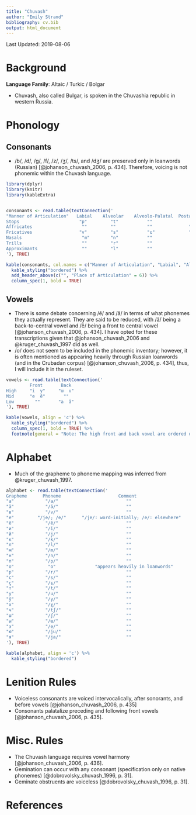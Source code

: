 ```yaml
---
title: "Chuvash"
author: "Emily Strand"
bibliography: cv.bib
output: html_document
---
```


Last Updated: 2019-08-06

# Background

**Language Family**: Altaic / Turkic / Bolgar

* Chuvash, also called Bulgar, is spoken in the Chuvashia republic in western Russia.

# Phonology

## Consonants

* /b/, /d/, /g/, /f/, /z/, /ʒ/, /ts/, and /dʒ/ are preserved only in loanwords (Russian) [@johanson_chuvash_2006, p. 434]. Therefore, voicing is not phonemic within the Chuvash language.

```r

library(dplyr)
library(knitr)
library(kableExtra)


consonants <- read.table(textConnection('
"Manner of Articulation"   Labial    Alveolar    Alveolo-Palatal  Postalveolar  Palatal   Velar
Stops                       "p"         "t"           ""               ""         ""       "k"
Affricates                   ""         ""            ""              "tʃ"        ""       ""  
Fricatives                  "v"         "s"           "ɕ"             "ʃ"         ""       "χ"
Nasals                       "m"        "n"           ""               ""         ""       ""
Trills                       ""         "r"           ""               ""         ""       ""
Approximants                 ""         "l"           ""               ""         "j"      ""
'), TRUE)

kable(consonants, col.names = c("Manner of Articulation", "Labial", "Alveolar", "Alveolo-Palatal", "Postalveolar", "Palatal", "Velar"), align = 'c') %>%
  kable_styling("bordered") %>%
  add_header_above(c("", "Place of Articulation" = 6)) %>%
  column_spec(1, bold = TRUE)
```


## Vowels

* There is some debate concerning /ӗ/ and /ӑ/ in terms of what phonemes they actually represent. They are said to be reduced, with /ӑ/ being a back-to-central vowel and /ӗ/ being a front to central vowel [@johanson_chuvash_2006, p. 434]. I have opted for these transcriptions given that @johanson_chuvash_2006 and @kruger_chuvash_1997 did as well.
* /o/ does not seem to be included in the phonemic inventory; however, it is often mentioned as appearing heavily through Russian loanwords (and in the Crubadan corpus) [@johanson_chuvash_2006, p. 434], thus, I will include it in the ruleset.

```r

vowels <- read.table(textConnection('
         Front       Back
High     "i  y"     "ɯ  u"
Mid      "e  ӗ"       ""
Low        ""       "a  ӑ"
'), TRUE)

kable(vowels, align = 'c') %>%
  kable_styling("bordered") %>%
  column_spec(1, bold = TRUE) %>%
  footnote(general = "Note: The high front and back vowel are ordered unrounded and rounded. Both the mid front and low back vowels are unrounded.", general_title = "")
```    

# Alphabet

* Much of the grapheme to phoneme mapping was inferred from @kruger_chuvash_1997.

```r

alphabet <- read.table(textConnection('
Grapheme      Phoneme                      Comment
"a"            "/a/"                          ""
"ӑ"            "/ӑ/"                          ""
"в"            "/v/"                          ""
"e"         "/je/; /e/"      "/je/: word-initially; /e/: elsewhere"           
"ӗ"	           "/ӗ/"                          ""                           
"и"            "/i/"                          ""
"й"            "/j/"                          ""
"к"            "/k/"                          ""
"л"            "/l/"                          ""
"м"            "/m/"                          ""
"н"            "/n/"                          ""
"п"            "/p/"                          ""
"о"             "o"               "appears heavily in loanwords"
"р"            "/r/"                          ""
"с"            "/s/"                          ""
"ҫ"            "/ɕ/"                          ""
"т"            "/t/"                          ""
"у"            "/u/"                          ""
"ӳ"            "/y/"                          ""
"х"            "/χ/"                          ""
"ч"            "/tʃ/"                         ""
"ш"            "/ʃ/"                          ""
"ы"            "/ɯ/"                          ""
"э"            "/e/"                          ""
"ю"            "/ju/"                         ""
"я"	           "/ja/"                         ""
'), TRUE)

kable(alphabet, align = 'c') %>%
  kable_styling("bordered")
```

# Lenition Rules

* Voiceless consonants are voiced intervocalically, after sonorants, and before vowels [@johanson_chuvash_2006, p. 435]     
* Consonants palatalize preceding and following front vowels [@johanson_chuvash_2006, p. 435].

# Misc. Rules

* The Chuvash language requires vowel harmony [@johanson_chuvash_2006, p. 436].    
* Gemination can occur with any consonant (specification only on native phonemes) [@dobrovolsky_chuvash_1996, p. 31].    
* Geminate obstruents are voiceless [@dobrovolsky_chuvash_1996, p. 31].

# References
